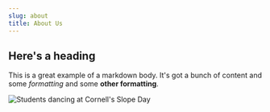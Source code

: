 ```yaml
---
slug: about
title: About Us
---
```

## Here's a heading

This is a great example of a markdown body. It's got a bunch of content
and some *formatting* and some **other formatting**.

![Students dancing at Cornell's Slope Day](/images/slopdaypeeps.jpg)